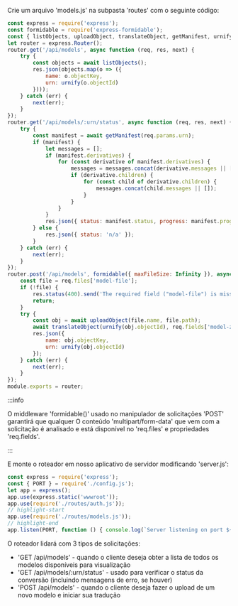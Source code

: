 Crie um arquivo 'models.js' na subpasta 'routes' com o seguinte código:

```js title="routes/models.js"
const express = require('express');
const formidable = require('express-formidable');
const { listObjects, uploadObject, translateObject, getManifest, urnify } = require('../services/aps.js');
let router = express.Router();
router.get('/api/models', async function (req, res, next) {
    try {
        const objects = await listObjects();
        res.json(objects.map(o => ({
            name: o.objectKey,
            urn: urnify(o.objectId)
        })));
    } catch (err) {
        next(err);
    }
});
router.get('/api/models/:urn/status', async function (req, res, next) {
    try {
        const manifest = await getManifest(req.params.urn);
        if (manifest) {
            let messages = [];
            if (manifest.derivatives) {
                for (const derivative of manifest.derivatives) {
                    messages = messages.concat(derivative.messages || []);
                    if (derivative.children) {
                        for (const child of derivative.children) {
                            messages.concat(child.messages || []);
                        }
                    }
                }
            }
            res.json({ status: manifest.status, progress: manifest.progress, messages });
        } else {
            res.json({ status: 'n/a' });
        }
    } catch (err) {
        next(err);
    }
});
router.post('/api/models', formidable({ maxFileSize: Infinity }), async function (req, res, next) {
    const file = req.files['model-file'];
    if (!file) {
        res.status(400).send('The required field ("model-file") is missing.');
        return;
    }
    try {
        const obj = await uploadObject(file.name, file.path);
        await translateObject(urnify(obj.objectId), req.fields['model-zip-entrypoint']);
        res.json({
            name: obj.objectKey,
            urn: urnify(obj.objectId)
        });
    } catch (err) {
        next(err);
    }
});
module.exports = router;
```



:::info

O middleware 'formidable()' usado no manipulador de solicitações 'POST' garantirá que qualquer
O conteúdo 'multipart/form-data' que vem com a solicitação é analisado e está disponível no 'req.files'
e propriedades 'req.fields'.


:::



E monte o roteador em nosso aplicativo de servidor modificando 'server.js':

```js title="server.js"
const express = require('express');
const { PORT } = require('./config.js');
let app = express();
app.use(express.static('wwwroot'));
app.use(require('./routes/auth.js'));
// highlight-start
app.use(require('./routes/models.js'));
// highlight-end
app.listen(PORT, function () { console.log(`Server listening on port ${PORT}...`); });
```

O roteador lidará com 3 tipos de solicitações:

- 'GET /api/models' - quando o cliente deseja obter a lista de todos os modelos disponíveis para visualização
- 'GET /api/models/:urn/status' - usado para verificar o status da conversão (incluindo mensagens de erro, se houver)
- 'POST /api/models' - quando o cliente deseja fazer o upload de um novo modelo e iniciar sua tradução